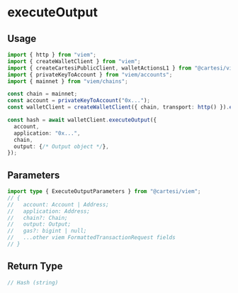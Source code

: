 # executeOutput

## Usage

```ts
import { http } from "viem";
import { createWalletClient } from "viem";
import { createCartesiPublicClient, walletActionsL1 } from "@cartesi/viem";
import { privateKeyToAccount } from "viem/accounts";
import { mainnet } from "viem/chains";

const chain = mainnet;
const account = privateKeyToAccount("0x...");
const walletClient = createWalletClient({ chain, transport: http() }).extend(walletActionsL1());

const hash = await walletClient.executeOutput({
  account,
  application: "0x...",
  chain,
  output: {/* Output object */},
});
```

## Parameters

```ts twoslash
import type { ExecuteOutputParameters } from "@cartesi/viem";
// {
//   account: Account | Address;
//   application: Address;
//   chain?: Chain;
//   output: Output;
//   gas?: bigint | null;
//   ...other viem FormattedTransactionRequest fields
// }
```

## Return Type

```ts twoslash
// Hash (string)
```
